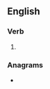 ==English==

===Verb===
{{head|en|verb form}}

# {{en-past of|badger}}

===Anagrams===
* {{anagrams|en|a=abddeegr|rebadged}}